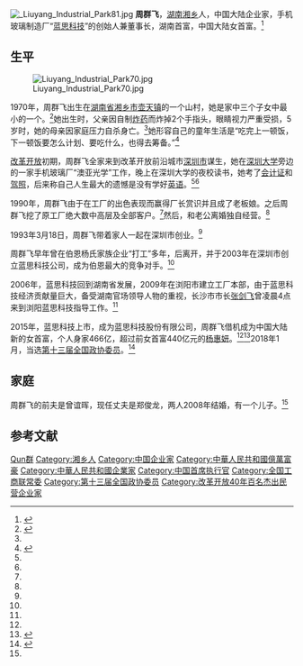 {{Infobox person
| 图像       = 
| 图像说明   = 
| 姓名       = 周群飞
| 英文名     = 
| 本名       = 
| 出生日期   = {{birth year and age|1970}} 
| 出生地     = {{CHN-1949}}[[湖南省|湖南省]][[湘乡市|湘乡市]]
| 死亡日期   = <!--卒年在前生年在后{{death date and age|}} -->
| 死亡地     = 
| 政党       = 
| 政治运动   = 
| 国籍       = {{PRC}}
| 别名       = 
| 语言       = 普通话
| 教育程度   = 初中
| 母校       = 
| 职业       = 企业家
| 活跃时期   = 
| 组织       = 
| 机构       = [[蓝思科技|蓝思科技]]
| 研究领域   = 
| 知名于     = 
| 知名作品   = 
| 宗教信仰   = 
| 配偶       = 郑俊龙<br>前夫曾谊晖
| 伴侣       = 
| 子女       = 
| 父母       = 
| 亲属       = 
| 呼号       = 
| 受影响于   = 
| 影响于     = 
| networth    = {{gain}} ￥466億人民幣(2015)<br>401億人民幣
| 获奖       = <!--  {{Awards|award= |year= |title= }} -->
| 网站       = <!-- {{URL| }} -->
| 签名       = 
}}
[[File:_Liuyang_Industrial_Park81.jpg|thumb]]
'''周群飞'''{{BD|1970年||||catIdx=Z周群飞}}，[[湖南省|湖南]][[湘乡市|湘乡]]人，中国大陆企业家，手机玻璃制造厂“[[蓝思科技|蓝思科技]]”的创始人兼董事长，湖南首富，中国大陆女首富。<ref name="time">{{cite news |author= |url=http://news.163.com/15/0319/06/AL24H6KC00014Q4P.html?bdsj |title=告诉您一个真实的周群飞 |newspaper=网易 |date=2015-03-19 |access-date=2015-04-29 |archive-url=https://web.archive.org/web/20181004211711/http://news.163.com/15/0319/06/AL24H6KC00014Q4P.html?bdsj |archive-date=2018-10-04 |dead-url=yes }}</ref>

== 生平 ==
[[File:Liuyang_Industrial_Park70.jpg|thumb]]

1970年，周群飞出生在[[湖南省|湖南省]][[湘乡市|湘乡市]][[壶天镇|壶天镇]]的一个山村，她是家中三个子女中最小的一个。<ref name="tiger">{{cite news|author= |url= http://www.hn.chinanews.com/news/cjxx/2015/0410/236367.html|title= 新晋女首富周群飞身家660亿：得意时不要太得意|newspaper= 湖南新闻网|date= 2015-04-10|accessdate= 2015-04-29|archive-date= 2020-07-05|archive-url= https://web.archive.org/web/20200705103926/http://www.hn.chinanews.com/news/cjxx/2015/0410/236367.html|dead-url= yes}}</ref>她出生时，父亲因自制[[炸药|炸药]]而炸掉2个手指头，眼睛视力严重受损，5岁时，她的母亲因家庭压力自杀身亡。<ref name="tiger" />她形容自己的童年生活是“吃完上一顿饭，下一顿饭要怎么计划、要吃什么，也得去筹备。”<ref name="lion">{{cite news |author= |url=http://finance.sina.com.cn/stock/s/20150402/100121872236.shtml |title=女首富周群飞首度回应传闻：我不是小三 23岁做老板 |quote=我报考英语班的时候，刚好有一个更好的工作机会，放弃了学英语，这是我最大的遗憾。也是我最大的痛苦 |newspaper=新浪 |date=2015-04-02 |accessdate=2015-04-29 |archive-date=2018-09-30 |archive-url=https://web.archive.org/web/20180930041050/http://finance.sina.com.cn/stock/s/20150402/100121872236.shtml |dead-url=no }}</ref>

[[改革开放|改革开放]]初期，周群飞全家来到改革开放前沿城市[[深圳市|深圳市]]谋生，她在[[深圳大学|深圳大学]]旁边的一家手机玻璃厂“澳亚光学”工作，晚上在深圳大学的夜校读书，她考了[[会计证|会计证]]和[[驾照|驾照]]，后来称自己人生最大的遗憾是没有学好[[英语|英语]]。<ref name="tiger" /><ref name="lion" />

1990年，周群飞由于在工厂的出色表现而赢得厂长赏识并且成了老板娘。之后周群飞挖了原工厂绝大数中高层及全部客户。<ref name="tiger"/>然后，和老公离婚独自经营。<ref name="tiger"/>

1993年3月18日，周群飞带着家人一起在深圳市创业。<ref name="tiger"/>

周群飞早年曾在伯恩杨氏家族企业“打工”多年，后离开，并于2003年在深圳市创立蓝思科技公司，成为伯恩最大的竞争对手。<ref name="tiger"/>

2006年，蓝思科技回到湖南省发展，2009年在浏阳市建立工厂本部，由于蓝思科技经济贡献量巨大，备受湖南官场领导人物的重视，长沙市市长[[张剑飞|张剑飞]]曾凌晨4点来到浏阳蓝思科技指导工作。<ref name="tiger"/>

2015年，蓝思科技上市，成为蓝思科技股份有限公司，周群飞借机成为中国大陆新的女首富，个人身家466亿，超过前女首富440亿元的[[杨惠妍|杨惠妍]]。<ref name="tiger" /><ref name="cat">{{cite news |author= |url=http://news.163.com/15/0310/09/AKB91AUK0001124J_all.html#p1 |title=昔日深圳"打工妹"周群飞或成中国新女首富 |newspaper=网易 |date=2015-03-10 |access-date=2015-04-29 |archive-url=https://web.archive.org/web/20150312223508/http://news.163.com/15/0310/09/AKB91AUK0001124J_all.html#p1 |archive-date=2015-03-12 |dead-url=yes }}</ref>2018年1月，当选[[中国人民政治协商会议第十三届全国委员会委员名单|第十三届全国政协委员]]。<ref>{{Cite web|url=http://sports.163.com/18/0126/06/D92BRKK400051C89.html|title=中国人民政治协商会议第十三届全国委员会委员名单|date=2018-01-26|accessdate=2018-01-26|work=网易|archive-url=https://web.archive.org/web/20180127143232/http://sports.163.com/18/0126/06/D92BRKK400051C89.html|archive-date=2018-01-27|dead-url=yes}}</ref>

== 家庭 ==
周群飞的前夫是曾谊晖，现任丈夫是郑俊龙，两人2008年结婚，有一个儿子。<ref name="tiger"/>

== 参考文献 ==
{{reflist}}

{{中华全国工商业联合会第十二届执行委员会}}

{{Authority control}}
{{DEFAULTSORT:Zhou周群飞}}
[[Category:周姓|Qun群]]
[[Category:湘乡人|Category:湘乡人]]
[[Category:中国企业家|Category:中国企业家]]
[[Category:中華人民共和國億萬富豪|Category:中華人民共和國億萬富豪]]
[[Category:中華人民共和國企業家|Category:中華人民共和國企業家]]
[[Category:中国首席执行官|Category:中国首席执行官]]
[[Category:全国工商联常委|Category:全国工商联常委]]
[[Category:第十三届全国政协委员|Category:第十三届全国政协委员]]
[[Category:改革开放40年百名杰出民营企业家|Category:改革开放40年百名杰出民营企业家]]